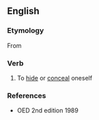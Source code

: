 ==English==

===Etymology===
From {{prefix|im|bosk}}

===Verb===
{{en-verb}}

# {{context|obsolete|lang=en}} To [[hide]] or [[conceal]] oneself
#: {{rfquotek|Shelton}}

===References===
*OED 2nd edition 1989